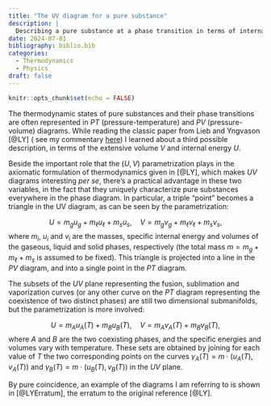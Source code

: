 ```yaml
---
title: "The UV diagram for a pure substance"
description: |
  Describing a pure substance at a phase transition in terms of internal energy and volume removes all degeneracies.
date: 2024-07-01
bibliography: biblio.bib
categories: 
  - Thermodynamics
  - Physics
draft: false
---
```


```r
knitr::opts_chunk$set(echo = FALSE)
```

The thermodynamic states of pure substances and their phase transitions are often represented in $PT$ (pressure-temperature) and $PV$ (pressure-volume) diagrams. While reading the classic paper from Lieb and Yngvason [@LY] ( see my commentary [here](https://vgherard.github.io/posts/2024-06-25-the-physics-and-mathematics-of-the-second-law-of-thermodynamics-by-eh-lieb-and-j-yngvason/)) I learned about a third possible description, in terms of the extensive volume $V$ and internal energy $U$.

Beside the important role that the $(U,V)$ parametrization plays in the axiomatic formulation of thermodynamics given in [@LY], which makes $UV$ diagrams interesting *per se*, there's a practical advantage in these two variables, in the fact that they uniquely characterize pure substances everywhere in the phase diagram. In particular, a triple "point" becomes a triangle in the UV diagram, as can be seen by the parametrization:

$$
U = m_gu_g+ m_\ell u_\ell+m_su_s,\quad V = m_gv_g+m_\ell v_\ell+m_sv_s,
$$ where $m_i$, $u_i$ and $v_i$ are the masses, specific internal energy and volumes of the gaseous, liquid and solid phases, respectively (the total mass $m = m_g + m_\ell + m_s$ is assumed to be fixed). This triangle is projected into a line in the $PV$ diagram, and into a single point in the $PT$ diagram.

The subsets of the $UV$ plane representing the fusion, sublimation and vaporization curves (or any other curve on the $PT$ diagram representing the coexistence of two distinct phases) are still two dimensional submanifolds, but the parametrization is more involved:

$$
U = m_A u_A(T) + m_B u_B(T),\quad V=m_A v_A(T) + m_B v_B(T),
$$ where $A$ and $B$ are the two coexisting phases, and the specific energies and volumes vary with temperature. These sets are obtained by joining for each value of $T$ the two corresponding points on the curves $\gamma _A(T) = m\cdot(u_A(T),v_A(T))$ and $\gamma _B(T) = m\cdot(u_B(T), v_B(T))$ in the $UV$ plane.

By pure coincidence, an example of the diagrams I am referring to is shown in [@LYErratum], the erratum to the original reference [@LY].
